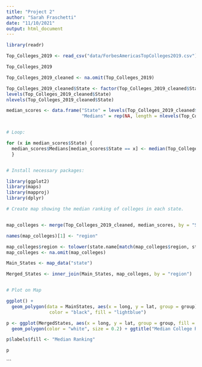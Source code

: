 ```yaml
---
title: "Project 2"
author: "Sarah Fraschetti"
date: "11/10/2021"
output: html_document
---
```


```r

library(readr)

Top_Colleges_2019 <- read_csv("data/ForbesAmericasTopColleges2019.csv")

Top_Colleges_2019

Top_Colleges_2019_cleaned <- na.omit(Top_Colleges_2019) 

```

```r

Top_Colleges_2019_cleaned$State <- factor(Top_Colleges_2019_cleaned$State)
levels(Top_Colleges_2019_cleaned$State)
nlevels(Top_Colleges_2019_cleaned$State)

median_scores <- data.frame("State" = levels(Top_Colleges_2019_cleaned$State), 
                            "Medians" = rep(NA, length = nlevels(Top_Colleges_2019_cleaned$State)))


# Loop:

for (x in median_scores$State) {
  median_scores$Medians[median_scores$State == x] <- median(Top_Colleges_2019_cleaned$Rank[Top_Colleges_2019_cleaned$State == x])
  }


# Install necessary packages: 

library(ggplot2)
library(maps)
library(mapproj)
library(dplyr)

# Create map showing the median ranking of colleges in each state. 


map_colleges <- merge(Top_Colleges_2019_cleaned, median_scores, by = "State")

names(map_colleges)[1] <- "region"

map_colleges$region <- tolower(state.name[match(map_colleges$region, state.abb)])
map_colleges <- na.omit(map_colleges)

Main_States <- map_data("state")

Merged_States <- inner_join(Main_States, map_colleges, by = "region")


# Plot on Map

ggplot() + 
  geom_polygon(data = MainStates, aes(x = long, y = lat, group = group), 
                color = "black", fill = "lightblue")

p <- ggplot(MergedStates, aes(x = long, y = lat, group = group, fill = Medians)) + 
  geom_polygon(color = "white", size = 0.2) + ggtitle("Median College Ranking By State") + scale_fill_viridis_c() + theme_void()

p$labels$fill <- "Median Ranking"

p

```


```

